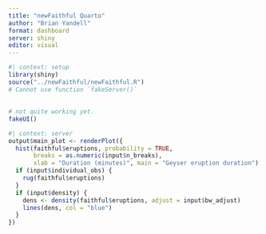 ```yaml
---
title: "newFaithful Quarto"
author: "Brian Yandell"
format: dashboard
server: shiny
editor: visual
---
```


```r
#| context: setup
library(shiny)
source("../newFaithful/newFaithful.R")
# Cannot use function `fakeServer()`
```

## 

```r
# not quite working yet.
fakeUI()
```

```r
#| context: server
output$main_plot <- renderPlot({
  hist(faithful$eruptions, probability = TRUE,
       breaks = as.numeric(input$n_breaks),
       xlab = "Duration (minutes)", main = "Geyser eruption duration")
  if (input$individual_obs) {
    rug(faithful$eruptions)
  }
  if (input$density) {
    dens <- density(faithful$eruptions, adjust = input$bw_adjust)
    lines(dens, col = "blue")
  }
})
```
